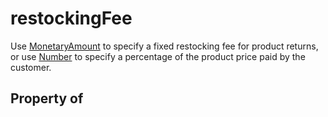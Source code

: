 # restockingFee

Use <a class="localLink" href="/MonetaryAmount">MonetaryAmount</a> to specify a fixed restocking fee for product returns, or use <a class="localLink" href="/Number">Number</a> to specify a percentage of the product price paid by the customer.

## Property of



